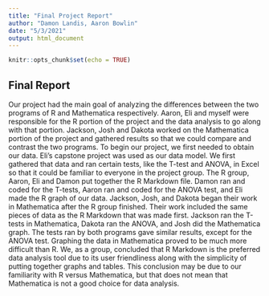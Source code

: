 ```yaml
---
title: "Final Project Report"
author: "Damon Landis, Aaron Bowlin"
date: "5/3/2021"
output: html_document
---
```


```r
knitr::opts_chunk$set(echo = TRUE)
```

## Final Report

  Our project had the main goal of analyzing the differences between the two programs of R and Mathematica respectively. Aaron, Eli and myself were responsible for the R portion of the project and the data analysis to go along with that portion. Jackson, Josh and Dakota worked on the Mathematica portion of the project and gathered results so that we could compare and contrast the two programs. To begin our project, we first needed to obtain our data. Eli's capstone project was used as our data model. We first gathered that data and ran certain tests, like the T-test and ANOVA, in Excel so that it could be familiar to everyone in the project group. The R group, Aaron, Eli and Damon put together the R Markdown file. Damon ran and coded for the T-tests, Aaron ran and coded for the ANOVA test, and Eli made the R graph of our data. Jackson, Josh, and Dakota began their work in Mathematica after the R group finished. Their work included the same pieces of data as the R Markdown that was made first. Jackson ran the T-tests in Mathematica, Dakota ran the ANOVA, and Josh did the Mathematica graph. The tests ran by both programs gave similar results, except for the ANOVA test. Graphing the data in Mathematica proved to be much more difficult than R. We, as a group, concluded that R Markdown is the preferred data analysis tool due to its user friendliness along with the simplicity of putting together graphs and tables. This conclusion may be due to our familiarity with R versus Mathematica, but that does not mean that Mathematica is not a good choice for data analysis. 
